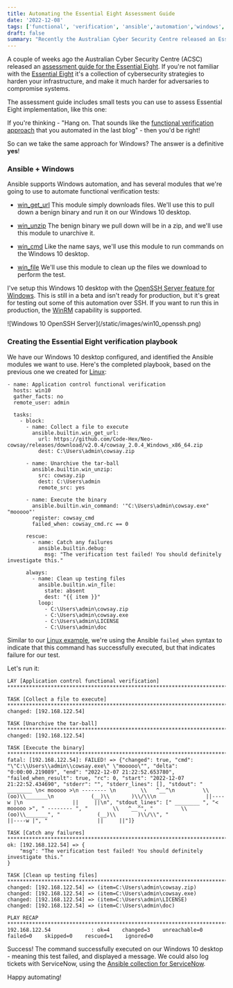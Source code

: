 ```yaml
---
title: Automating the Essential Eight Assessment Guide
date: '2022-12-08'
tags: ['functional', 'verification', 'ansible','automation','windows','e8','security']
draft: false
summary: "Recently the Australian Cyber Security Centre released an Essential Eight assessment guide. This article looks at automating some of the tests in the guide with Ansible."
---
```

A couple of weeks ago the Australian Cyber Security Centre (ACSC) released an [assessment guide for the Essential Eight](https://www.cyber.gov.au/acsc/view-all-content/publications/essential-eight-assessment-process-guide). If you're not familiar with the [Essential Eight](https://www.cyber.gov.au/acsc/view-all-content/essential-eight) it's a collection of cybersecurity strategies to harden your infrastructure, and make it much harder for adversaries to compromise systems.

The assessment guide includes small tests you can use to assess Essential Eight implementation, like this one:

<Quote quote="To check if application control is implemented within the user profile directory, attempt to run a benign executable file inside the directory. The executables tested should cover .exe, .com, .dll, .ocx, .ps1, .bat, .vbs, .js, .msi, .mst, .msp, .chm, .hta, and .cpl. If any of the executables run within the user profile directory or operating system temporary folders, application control is ineffective." />

If you're thinking - "Hang on. That sounds like the [functional verification approach](/blog/functional-verification-ansible) that you automated in the last blog" - then you'd be right!

So can we take the same approach for Windows? The answer is a definitive **yes**!

### Ansible + Windows

Ansible supports Windows automation, and has several modules that we're going to use to automate functional verification tests:

- [win_get_url](https://docs.ansible.com/ansible/latest/collections/ansible/windows/win_get_url_module.html) This module simply downloads files. We'll use this to pull down a benign binary and run it on our Windows 10 desktop.

- [win_unzip](https://docs.ansible.com/ansible/latest/collections/community/windows/win_unzip_module.html) The benign binary we pull down will be in a zip, and we'll use this module to unarchive it.

- [win_cmd](https://docs.ansible.com/ansible/latest/collections/ansible/windows/win_command_module.html) Like the name says, we'll use this module to run commands on the Windows 10 desktop.

- [win_file](https://docs.ansible.com/ansible/latest/collections/ansible/windows/win_file_module.html) We'll use this module to clean up the files we download to perform the test.

I've setup this Windows 10 desktop with the [OpenSSH Server feature for Windows](https://learn.microsoft.com/en-us/windows-server/administration/openssh/openssh_install_firstuse?tabs=gui). This is still in a beta and isn't ready for production, but it's great for testing out some of this automation over SSH. If you want to run this in production, the [WinRM](https://docs.ansible.com/ansible/latest/os_guide/windows_winrm.html) capability is supported.

<Zoom>
![Windows 10 OpenSSH Server](/static/images/win10_openssh.png)
</Zoom>

### Creating the Essential Eight verification playbook

We have our Windows 10 desktop configured, and identified the Ansible modules we want to use. Here's the completed playbook, based on the previous one we created for [Linux](https://github.com/shaneboulden/functional-verification-ansible):
```
- name: Application control functional verification
  hosts: win10
  gather_facts: no
  remote_user: admin

  tasks:
    - block:
      - name: Collect a file to execute
        ansible.builtin.win_get_url:
          url: https://github.com/Code-Hex/Neo-cowsay/releases/download/v2.0.4/cowsay_2.0.4_Windows_x86_64.zip
          dest: C:\Users\admin\cowsay.zip

      - name: Unarchive the tar-ball
        ansible.builtin.win_unzip:
          src: cowsay.zip
          dest: C:\Users\admin
          remote_src: yes

      - name: Execute the binary
        ansible.builtin.win_command: '"C:\Users\admin\cowsay.exe" "mooooo"'
        register: cowsay_cmd
        failed_when: cowsay_cmd.rc == 0

      rescue:
        - name: Catch any failures
          ansible.builtin.debug:
            msg: "The verification test failed! You should definitely investigate this."  

      always:
        - name: Clean up testing files
          ansible.builtin.win_file:
            state: absent
            dest: "{{ item }}"
          loop:
            - C:\Users\admin\cowsay.zip
            - C:\Users\admin\cowsay.exe
            - C:\Users\admin\LICENSE
            - C:\Users\admin\doc
```
Similar to our [Linux example](/blog/functional-verification-ansible), we're using the Ansible `failed_when` syntax to indicate that this command has successfully executed, but that indicates failure for our test.

Let's run it:
```
LAY [Application control functional verification] ******************************************************************************************************************************

TASK [Collect a file to execute] ************************************************************************************************************************************************
changed: [192.168.122.54]

TASK [Unarchive the tar-ball] ***************************************************************************************************************************************************
changed: [192.168.122.54]

TASK [Execute the binary] *******************************************************************************************************************************************************
fatal: [192.168.122.54]: FAILED! => {"changed": true, "cmd": "\"C:\\Users\\admin\\cowsay.exe\" \"mooooo\"", "delta": "0:00:00.219089", "end": "2022-12-07 21:22:52.653780", "failed_when_result": true, "rc": 0, "start": "2022-12-07 21:22:52.434690", "stderr": "", "stderr_lines": [], "stdout": " ________ \n< mooooo >\n -------- \n        \\   ^__^\n         \\  (oo)\\_______\n            (__)\\       )\\/\\\n                ||----w |\n                ||     ||\n", "stdout_lines": [" ________ ", "< mooooo >", " -------- ", "        \\   ^__^", "         \\  (oo)\\_______", "            (__)\\       )\\/\\", "                ||----w |", "                ||     ||"]}

TASK [Catch any failures] *******************************************************************************************************************************************************
ok: [192.168.122.54] => {
    "msg": "The verification test failed! You should definitely investigate this."
}

TASK [Clean up testing files] ***************************************************************************************************************************************************
changed: [192.168.122.54] => (item=C:\Users\admin\cowsay.zip)
changed: [192.168.122.54] => (item=C:\Users\admin\cowsay.exe)
changed: [192.168.122.54] => (item=C:\Users\admin\LICENSE)
changed: [192.168.122.54] => (item=C:\Users\admin\doc)

PLAY RECAP **********************************************************************************************************************************************************************
192.168.122.54             : ok=4    changed=3    unreachable=0    failed=0    skipped=0    rescued=1    ignored=0
```
Success! The command successfully executed on our Windows 10 desktop - meaning this test failed, and displayed a message. We could also log tickets with ServiceNow, using the [Ansible collection for ServiceNow](https://www.ansible.com/integrations/it-service-management/servicenow).

Happy automating!
